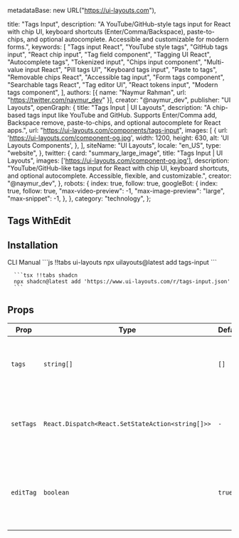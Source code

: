   metadataBase: new URL("https://ui-layouts.com"),

  title: "Tags Input",
  description:
    "A YouTube/GitHub-style tags input for React with chip UI, keyboard shortcuts (Enter/Comma/Backspace), paste-to-chips, and optional autocomplete. Accessible and customizable for modern forms.",
  keywords: [
    "Tags input React",
    "YouTube style tags",
    "GitHub tags input",
    "React chip input",
    "Tag field component",
    "Tagging UI React",
    "Autocomplete tags",
    "Tokenized input",
    "Chips input component",
    "Multi-value input React",
    "Pill tags UI",
    "Keyboard tags input",
    "Paste to tags",
    "Removable chips React",
    "Accessible tag input",
    "Form tags component",
    "Searchable tags React",
    "Tag editor UI",
    "React tokens input",
    "Modern tags component",
  ],
  authors: [{ name: "Naymur Rahman", url: "https://twitter.com/naymur_dev" }],
  creator: "@naymur_dev",
  publisher: "UI Layouts",
  openGraph: {
    title: "Tags Input | UI Layouts",
    description:
      "A chip-based tags input like YouTube and GitHub. Supports Enter/Comma add, Backspace remove, paste-to-chips, and optional autocomplete for React apps.",
    url: "https://ui-layouts.com/components/tags-input",
    images: [
      {
        url: 'https://ui-layouts.com/component-og.jpg',
        width: 1200,
        height: 630,
        alt: 'UI Layouts Components',
      },
    ],
    siteName: "UI Layouts",
    locale: "en_US",
    type: "website",
  },
  twitter: {
    card: "summary_large_image",
    title: "Tags Input | UI Layouts",
    images: ['https://ui-layouts.com/component-og.jpg'],
    description:
      "YouTube/GitHub-like tags input for React with chip UI, keyboard shortcuts, and optional autocomplete. Accessible, flexible, and customizable.",
    creator: "@naymur_dev",
  },
  robots: {
    index: true,
    follow: true,
    googleBot: {
      index: true,
      follow: true,
      "max-video-preview": -1,
      "max-image-preview": "large",
      "max-snippet": -1,
    },
  },
  category: "technology",
};


<ComponentCodePreview name='tags-input' isFitheight hasReTrigger jsonName="tags-input-components" />

## Tags WithEdit

<ComponentCodePreview name='tagsedit-false' isFitheight hasReTrigger jsonName="tags-input-no-edit" />

## Installation

<Tabs defaultValue="cli">

<TabsList className='border-b w-full bg-white justify-start dark:bg-neutral-800 h-11'>
  <TabsTrigger value='cli'>CLI</TabsTrigger>
  <TabsTrigger value='manual'>Manual</TabsTrigger>
</TabsList>

  <TabsContent value="cli">
   <CodeWithTabs>
      ```js !!tabs ui-layouts
      npx uilayouts@latest add tags-input
      ```

      ```tsx !!tabs shadcn
      npx shadcn@latest add 'https://www.ui-layouts.com/r/tags-input.json'
      ```

   </CodeWithTabs>
  </TabsContent>
  
<TabsContent value="manual" manualType>

<CodeSnippets name="liquid-gradient" />

</TabsContent>
</Tabs>

## Props

| Prop      | Type                                             | Default | Description                                                                          |
| --------- | ------------------------------------------------ | ------- | ------------------------------------------------------------------------------------ |
| `tags`    | `string[]`                                       | `[]`    | Array of strings representing the tags to display in the input.                      |
| `setTags` | `React.Dispatch<React.SetStateAction<string[]>>` | `-`     | Function to update the tags array, typically used with a `useState` hook.            |
| `editTag` | `boolean`                                        | `true`  | Optional flag that enables or disables the ability to edit tags in the input compone |
